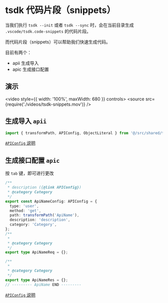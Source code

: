 # tsdk 代码片段（snippets）
当我们执行 `tsdk --init` 或者 `tsdk --sync` 时，会在当前目录生成 `.vscode/tsdk.code-snippets` 的代码片段。

而代码片段（snippets）可以帮助我们快速生成代码。

目前有两个：

- apii 生成导入
- apic 生成接口配置

## 演示

<video style={{ width: '100%', maxWidth: 680 }} controls>
  <source src={require('./videos/tsdk-snippets.mov')} />
</video>

## 生成导入 `apii`

```ts
import { transformPath, APIConfig, ObjectLiteral } from '@/src/shared/tsdk-helper';
```

[`APIConfig` 说明](./apiconf)

## 生成接口配置 `apic`

按 `tab` 键，即可进行更改

```ts
/**
 * description ({@link APIConfig})
 * @category Category
 */
export const ApiNameConfig: APIConfig = {
  type: 'user',
  method: 'get',
  path: transformPath('ApiName'),
  description: 'description',
  category: 'Category',
};
/**
 *
 * @category Category
 */
export type ApiNameReq = {};

/**
 *
 * @category Category
 */
export type ApiNameRes = {};
// --------- ApiName END ---------
```

[`APIConfig` 说明](./apiconf)
